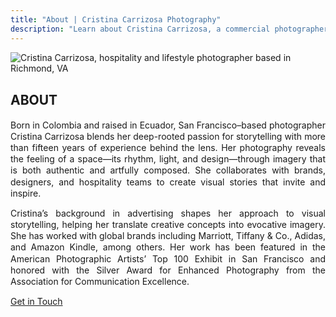```yaml
---
title: "About | Cristina Carrizosa Photography"
description: "Learn about Cristina Carrizosa, a commercial photographer specializing in hospitality, lifestyle, and interior photography. Based in Richmond, VA with over 15 years of experience."
---
```


::::: about-page-layout
::: about-image
![](images/about/about.webp){alt="Cristina Carrizosa, hospitality and lifestyle photographer based in Richmond, VA"}
:::

::: about-content
## ABOUT

Born in Colombia and raised in Ecuador, San Francisco–based photographer Cristina Carrizosa blends her deep-rooted passion for storytelling with more than fifteen years of experience behind the lens. Her photography reveals the feeling of a space—its rhythm, light, and design—through imagery that is both authentic and artfully composed. She collaborates with brands, designers, and hospitality teams to create visual stories that invite and inspire.

Cristina's background in advertising shapes her approach to visual storytelling, helping her translate creative concepts into evocative imagery. She has worked with global brands including Marriott, Tiffany & Co., Adidas, and Amazon Kindle, among others. Her work has been featured in the American Photographic Artists' Top 100 Exhibit in San Francisco and honored with the Silver Award for Enhanced Photography from the Association for Communication Excellence.

[Get in Touch](contact.qmd){.btn .btn-primary}
:::
:::::

<style>
/* Tighter line spacing and justified text for about page */
.about-content p {
  line-height: 1.3;
  text-align: justify;
}

.about-content h2 {
  line-height: 1.3;
}
</style>
